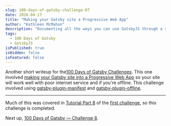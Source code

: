 ```yaml
---
slug: 100-days-of-gatsby-challenge-07
date: 2020-04-17
title: "Making your Gatsby site a Progressive Web App"
author: "Kathleen McMahon"
description: "Documenting all the ways you can use GatsbyJS through a set of challenges."
tags:
  - 100 Days of Gatsby
  - GatsbyJS
isPublished: true
isHidden: false
isFeatured: false
---
```


Another short writeup for the[100 Days of Gatsby Challenges](https://twitter.com/gatsbyjs/status/1208068118335119364). This one involved [making your Gatsby site into a Progressive Web App](https://www.gatsbyjs.org/blog/100days/pwa/) so your site will work well with poor internet service and if you're offline. This challenge involved using [gatsby-plugin-manifest](https://www.gatsbyjs.org/packages/gatsby-plugin-manifest) and [gatsby-plugin-offline](https://www.gatsbyjs.org/packages/gatsby-plugin-offline).

---

Much of this was covered in [Tutorial Part 8](https://www.gatsbyjs.org/tutorial/part-eight/) of the [first challenge](/write/100-days-of-gatsby-challenge-01), so this challenge is completed.

Next up, [100 Days of Gatsby — Challenge 8](/write/100-days-of-gatsby-challenge-08/).

